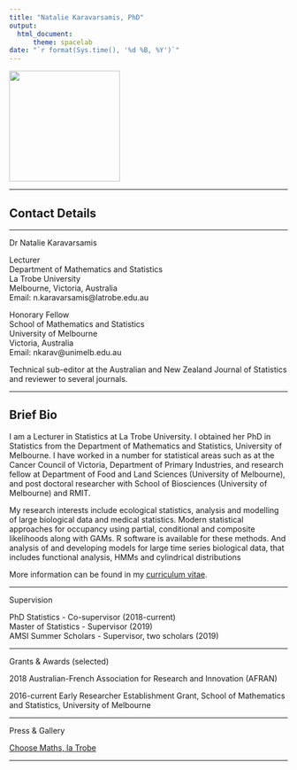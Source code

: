 ```yaml
---
title: "Natalie Karavarsamis, PhD"
output: 
  html_document:
      theme: spacelab
date: "`r format(Sys.time(), '%d %B, %Y')`"
---
```


[//]: # (<img src= "https://github.com/natalie-karavarsamis/natalie-karavarsamis.github.io/blob/master/Staff_pic.png?raw=true" style="width: 200px;"/>)

<img src= "https://github.com/natalie-karavarsamis/natalie-karavarsamis.github.io/blob/master/IMG_1726.jpg?raw=true" style="width: 200px;"/>

---

## Contact Details

---

Dr Natalie Karavarsamis 

Lecturer <br>
Department of Mathematics and Statistics <br>
La Trobe University <br>
Melbourne, Victoria, Australia <br>
Email: n.karavarsamis@latrobe.edu.au <br> 

Honorary Fellow <br>
School of Mathematics and Statistics <br>
University of Melbourne <br>
Victoria, Australia <br>
Email: nkarav@unimelb.edu.au

Technical sub-editor at the Australian and New Zealand Journal of Statistics and reviewer to several journals.

---

## Brief Bio

I am a Lecturer in Statistics at La Trobe University. I obtained her PhD in Statistics from the Department of Mathematics and Statistics, University of Melbourne. I have worked in a number for statistical areas such as at the Cancer Council of Victoria, Department of Primary Industries, and research fellow at Department of Food and Land Sciences (University of Melbourne), and post doctoral researcher with School of Biosciences  (University of Melbourne) and RMIT.

My research interests include ecological statistics, analysis and modelling of large biological data and medical statistics. Modern statistical approaches for occupancy using partial, conditional and composite likelihoods along with GAMs. R software is available for these methods. And analysis of and developing models for large time series biological data, that includes functional analysis, HMMs and cylindrical distributions


More information can be found in my 
[curriculum vitae](natalie-karavarsamis.github.io/natalie-karavarsamis-resume-V5.pdf).


---

Supervision 

PhD Statistics - Co-supervisor (2018-current) <br>
Master of Statistics - Supervisor (2019) <br>
AMSI Summer Scholars - Supervisor, two scholars (2019)

---

Grants & Awards (selected)

2018 Australian-French Association for Research and Innovation (AFRAN) 

2016-current Early Researcher Establishment Grant, School of Mathematics and Statistics, University of Melbourne 

---

Press & Gallery

[Choose Maths, la Trobe](natalie-karavarsamis.github.io/CHOOSEMATHS_comes_to_La_Trobe-Intranet.pdf)

---


